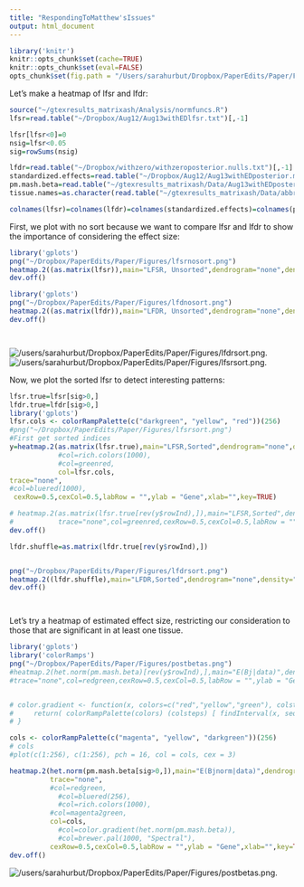 ```yaml
---
title: "RespondingToMatthew'sIssues"
output: html_document
---
```


```r
library('knitr')
knitr::opts_chunk$set(cache=TRUE)
knitr::opts_chunk$set(eval=FALSE)
opts_chunk$set(fig.path = "/Users/sarahurbut/Dropbox/PaperEdits/Paper/Figures/") 
```

Let's make a heatmap of lfsr and lfdr:

```r
source("~/gtexresults_matrixash/Analysis/normfuncs.R")
lfsr=read.table("~/Dropbox/Aug12/Aug13withEDlfsr.txt")[,-1]

lfsr[lfsr<0]=0
nsig=lfsr<0.05
sig=rowSums(nsig)

lfdr=read.table("~/Dropbox/withzero/withzeroposterior.nulls.txt")[,-1]
standardized.effects=read.table("~/Dropbox/Aug12/Aug13withEDposterior.means.txt")[,-1]
pm.mash.beta=read.table("~/gtexresults_matrixash/Data/Aug13withEDposterior.betas.txt")
tissue.names=as.character(read.table("~/gtexresults_matrixash/Data/abbreviate.names.txt")[,2])

colnames(lfsr)=colnames(lfdr)=colnames(standardized.effects)=colnames(pm.mash.beta)=tissue.names

```

First, we plot with no sort because we want to compare lfsr and lfdr to show the importance of considering the effect size:

```r

library('gplots')
png("~/Dropbox/PaperEdits/Paper/Figures/lfsrnosort.png")
heatmap.2((as.matrix(lfsr)),main="LFSR, Unsorted",dendrogram="none",density="none",Colv=FALSE,Rowv=FALSE,trace="none",col=bluered(1000),cexRow=0.5,cexCol=0.5,labRow = "",ylab = "Gene",xlab="",key = T)
dev.off()

library('gplots')
png("~/Dropbox/PaperEdits/Paper/Figures/lfdnosort.png")
heatmap.2((as.matrix(lfdr)),main="LFDR, Unsorted",dendrogram="none",density="none",Colv=FALSE,Rowv = FALSE,trace="none",col=bluered(1000),cexRow=0.5,cexCol=0.5,labRow = "",ylab = "Gene",xlab="",key = FALSE)
dev.off()




```

![/users/sarahurbut/Dropbox/PaperEdits/Paper/Figures/lfdrsort.png](/Users/sarahurbut/Dropbox/PaperEdits/Paper/Figures/lfdrsort.png).
![/users/sarahurbut/Dropbox/PaperEdits/Paper/Figures/lfsrsort.png](/Users/sarahurbut/Dropbox/PaperEdits/Paper/Figures/lfsrsort.png).

Now, we plot the sorted lfsr to detect interesting patterns:

```r

lfsr.true=lfsr[sig>0,]
lfdr.true=lfdr[sig>0,]
library('gplots')
lfsr.cols <- colorRampPalette(c("darkgreen", "yellow", "red"))(256)
#png("~/Dropbox/PaperEdits/Paper/Figures/lfsrsort.png")
#First get sorted indices
y=heatmap.2(as.matrix(lfsr.true),main="LFSR,Sorted",dendrogram="none",density="none",Colv=FALSE,#Rowv=FALSE,
            #col=rich.colors(1000),
            #col=greenred,
            col=lfsr.cols,
trace="none",
#col=bluered(1000),
 cexRow=0.5,cexCol=0.5,labRow = "",ylab = "Gene",xlab="",key=TRUE)

# heatmap.2(as.matrix(lfsr.true[rev(y$rowInd),]),main="LFSR,Sorted",dendrogram="none",density="none",Colv=FALSE,Rowv=FALSE,
#           trace="none",col=greenred,cexRow=0.5,cexCol=0.5,labRow = "",ylab = "Gene",xlab="",breaks=seq(0,1,by=0.01),key=TRUE)
dev.off()

lfdr.shuffle=as.matrix(lfdr.true[rev(y$rowInd),])


png("~/Dropbox/PaperEdits/Paper/Figures/lfdrsort.png")
heatmap.2((lfdr.shuffle),main="LFDR,Sorted",dendrogram="none",density="none",Colv=FALSE,Rowv=FALSE,trace="none",col=lfsr.cols,cexRow=0.5,cexCol=0.5,labRow = "",ylab = "Gene",xlab="",breaks=seq(0,1,by=1/256),key=TRUE)
dev.off()




```

 Let's try a heatmap of estimated effect size, restricting our consideration to those that are significant in at least one tissue.
 
```r

library('gplots')
library('colorRamps')
png("~/Dropbox/PaperEdits/Paper/Figures/postbetas.png")
#heatmap.2(het.norm(pm.mash.beta)[rev(y$rowInd),],main="E(Bj|data)",dendrogram="none",density="none",Colv=FALSE,Rowv=FALSE,
#trace="none",col=redgreen,cexRow=0.5,cexCol=0.5,labRow = "",ylab = "Gene",xlab="",key=TRUE)


# color.gradient <- function(x, colors=c("red","yellow","green"), colsteps=100) {
#     return( colorRampPalette(colors) (colsteps) [ findInterval(x, seq(min(x),max(x), length.out=colsteps)) ] )
# }

cols <- colorRampPalette(c("magenta", "yellow", "darkgreen"))(256)
# cols
#plot(c(1:256), c(1:256), pch = 16, col = cols, cex = 3)

heatmap.2(het.norm(pm.mash.beta[sig>0,]),main="E(Bjnorm|data)",dendrogram="none",density="none",Colv=FALSE,#Rowv=FALSE,
          trace="none",
          #col=redgreen,
            #col=bluered(256),
            #col=rich.colors(1000),
          #col=magenta2green,
          col=cols,
            #col=color.gradient(het.norm(pm.mash.beta)),
            #col=brewer.pal(1000, "Spectral"),
          cexRow=0.5,cexCol=0.5,labRow = "",ylab = "Gene",xlab="",key=TRUE)
dev.off()
```
 
![/users/sarahurbut/Dropbox/PaperEdits/Paper/Figures/postbetas.png](/Users/sarahurbut/Dropbox/PaperEdits/Paper/Figures/postbetas.png).

